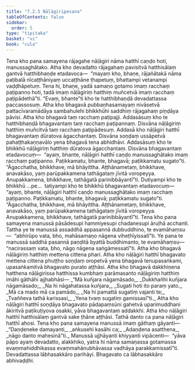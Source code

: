 ```yaml
---
title: "7.2.5 Nāḷāgiripesana"
tableOfContents: false
sidebar:
  order: 5
type: "tipitaka"
basket: "vi"
book: "cula"
---
```



<DynamicBreadcrumb />

<Division number="342" book="cula">

<Paragraph number="1550" book="cula">
Tena kho pana samayena rājagahe nāḷāgiri nāma hatthī caṇḍo hoti, manussaghātako. Atha kho devadatto rājagahaṃ pavisitvā hatthisālaṃ gantvā hatthibhaṇḍe etadavoca—  “mayaṃ kho, bhaṇe, rājañātakā nāma paṭibalā nīcaṭṭhāniyaṃ uccaṭṭhāne ṭhapetuṃ, bhattampi vetanampi vaḍḍhāpetuṃ. Tena hi, bhaṇe, yadā samaṇo gotamo imaṃ racchaṃ paṭipanno hoti, tadā imaṃ nāḷāgiriṃ hatthiṃ muñcetvā imaṃ racchaṃ paṭipādethā”ti. “Evaṃ, bhante”ti kho te hatthibhaṇḍā devadattassa paccassosuṃ. Atha kho bhagavā pubbaṇhasamayaṃ nivāsetvā pattacīvaramādāya sambahulehi bhikkhūhi saddhiṃ rājagahaṃ piṇḍāya pāvisi. Atha kho bhagavā taṃ racchaṃ paṭipajji. Addasāsuṃ kho te hatthibhaṇḍā bhagavantaṃ taṃ racchaṃ paṭipannaṃ. Disvāna nāḷāgiriṃ hatthiṃ muñcitvā taṃ racchaṃ paṭipādesuṃ. Addasā kho nāḷāgiri hatthī bhagavantaṃ dūratova āgacchantaṃ. Disvāna soṇḍaṃ ussāpetvā pahaṭṭhakaṇṇavālo yena bhagavā tena abhidhāvi. Addasāsuṃ kho te bhikkhū nāḷāgiriṃ hatthiṃ dūratova āgacchantaṃ. Disvāna bhagavantaṃ etadavocuṃ—  “ayaṃ, bhante, nāḷāgiri hatthī caṇḍo manussaghātako imaṃ racchaṃ paṭipanno. Paṭikkamatu, bhante, bhagavā; paṭikkamatu sugato”ti. “Āgacchatha, bhikkhave, mā bhāyittha. Aṭṭhānametaṃ, bhikkhave, anavakāso, yaṃ parūpakkamena tathāgataṃ jīvitā voropeyya. Anupakkamena, bhikkhave, tathāgatā parinibbāyantī”ti.
</Paragraph>

<Paragraph number="1551" book="cula">
Dutiyampi kho te bhikkhū …pe…  tatiyampi kho te bhikkhū bhagavantaṃ etadavocuṃ—  “ayaṃ, bhante, nāḷāgiri hatthī caṇḍo manussaghātako imaṃ racchaṃ paṭipanno. Paṭikkamatu, bhante, bhagavā; paṭikkamatu sugato”ti. “Āgacchatha, bhikkhave, mā bhāyittha. Aṭṭhānametaṃ, bhikkhave, anavakāso, yaṃ parūpakkamena tathāgataṃ jīvitā voropeyya. Anupakkamena, bhikkhave, tathāgatā parinibbāyantī”ti.
</Paragraph>

<Paragraph number="1552" book="cula">
Tena kho pana samayena manussā pāsādesupi hammiyesupi chadanesupi āruḷhā acchanti. Tattha ye te manussā assaddhā appasannā dubbuddhino, te evamāhaṃsu—  “abhirūpo vata, bho, mahāsamaṇo nāgena viheṭhīyissatī”ti. Ye pana te manussā saddhā pasannā paṇḍitā byattā buddhimanto, te evamāhaṃsu—  “nacirassaṃ vata, bho, nāgo nāgena saṅgāmessatī”ti. Atha kho bhagavā nāḷāgiriṃ hatthiṃ mettena cittena phari. Atha kho nāḷāgiri hatthī bhagavato mettena cittena phuṭṭho soṇḍaṃ oropetvā yena bhagavā tenupasaṅkami, upasaṅkamitvā bhagavato purato aṭṭhāsi. Atha kho bhagavā dakkhiṇena hatthena nāḷāgirissa hatthissa kumbhaṃ parāmasanto nāḷāgiriṃ hatthiṃ imāhi gāthāhi ajjhabhāsi—
</Paragraph>

<Paragraph number="1553" type="verses" book="cula">
_“Mā kuñjara nāgamāsado,_  
_Dukkhañhi kuñjara nāgamāsado;_  
_Na hi nāgahatassa kuñjara,_  
_Sugati hoti ito paraṃ yato._  

</Paragraph>

<Paragraph number="1554" type="verses" book="cula">
_Mā ca mado mā ca pamādo,_  
_Na hi pamattā sugatiṃ vajanti te;_  
_Tvaññeva tathā karissasi,_  
_Yena tvaṃ sugatiṃ gamissasī”ti._  

</Paragraph>

<Paragraph number="1555" book="cula">
Atha kho nāḷāgiri hatthī soṇḍāya bhagavato pādapaṃsūni gahetvā uparimuddhani ākiritvā paṭikuṭiyova osakki, yāva bhagavantaṃ addakkhi. Atha kho nāḷāgiri hatthī hatthisālaṃ gantvā sake ṭhāne aṭṭhāsi. Tathā danto ca pana nāḷāgiri hatthī ahosi. Tena kho pana samayena manussā imaṃ gāthaṃ gāyanti—
</Paragraph>

<Paragraph number="1556" type="verses" book="cula">
_“Daṇḍeneke damayanti,_  
_aṅkusehi kasāhi ca;_  
_Adaṇḍena asatthena,_  
_nāgo danto mahesinā”ti._  

</Paragraph>

<Paragraph number="1557" book="cula">
Manussā ujjhāyanti khiyyanti vipācenti—  “yāva pāpo ayaṃ devadatto, alakkhiko, yatra hi nāma samaṇassa gotamassa evaṃmahiddhikassa evaṃmahānubhāvassa vadhāya parakkamissatī”ti. Devadattassa lābhasakkāro parihāyi. Bhagavato ca lābhasakkāro abhivaḍḍhi.
</Paragraph>
</Division>